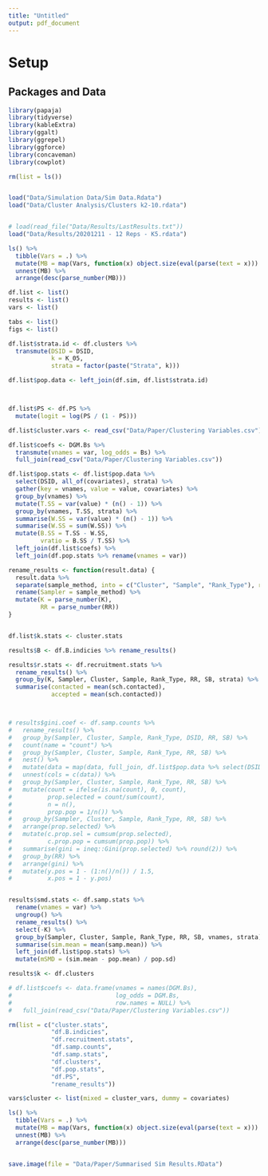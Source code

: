 ```yaml
---
title: "Untitled"
output: pdf_document
---
```


# Setup

## Packages and Data

```r
library(papaja)
library(tidyverse)
library(kableExtra)
library(ggalt)
library(ggrepel)
library(ggforce)
library(concaveman)
library(cowplot)

rm(list = ls())


load("Data/Simulation Data/Sim Data.Rdata")
load("Data/Cluster Analysis/Clusters k2-10.rdata")


# load(read_file("Data/Results/LastResults.txt"))
load("Data/Results/20201211 - 12 Reps - K5.rdata")


```


```r
ls() %>%
  tibble(Vars = .) %>%
  mutate(MB = map(Vars, function(x) object.size(eval(parse(text = x))) %>% format(units = "MB", digits = 3))) %>%
  unnest(MB) %>%
  arrange(desc(parse_number(MB)))

```

```r

df.list <- list()
results <- list()
vars <- list()

tabs <- list()
figs <- list()

df.list$strata.id <- df.clusters %>% 
  transmute(DSID = DSID, 
            k = K_05, 
            strata = factor(paste("Strata", k)))

df.list$pop.data <- left_join(df.sim, df.list$strata.id)



df.list$PS <- df.PS %>% 
  mutate(logit = log(PS / (1 - PS)))

df.list$cluster.vars <- read_csv("Data/Paper/Clustering Variables.csv")

df.list$coefs <- DGM.Bs %>%
  transmute(vnames = var, log_odds = Bs) %>%
  full_join(read_csv("Data/Paper/Clustering Variables.csv"))

df.list$pop.stats <- df.list$pop.data %>%
  select(DSID, all_of(covariates), strata) %>%
  gather(key = vnames, value = value, covariates) %>%
  group_by(vnames) %>%
  mutate(T.SS = var(value) * (n() - 1)) %>%
  group_by(vnames, T.SS, strata) %>%
  summarise(W.SS = var(value) * (n() - 1)) %>%
  summarise(W.SS = sum(W.SS)) %>%
  mutate(B.SS = T.SS - W.SS,
         vratio = B.SS / T.SS) %>%
  left_join(df.list$coefs) %>%
  left_join(df.pop.stats %>% rename(vnames = var))
```

```r
rename_results <- function(result.data) {
  result.data %>%
  separate(sample_method, into = c("Cluster", "Sample", "Rank_Type"), remove = F) %>%
  rename(Sampler = sample_method) %>%
  mutate(K = parse_number(K),
         RR = parse_number(RR))
}


df.list$k.stats <- cluster.stats

results$B <- df.B.indicies %>% rename_results()

results$r.stats <- df.recruitment.stats %>% 
  rename_results() %>%
  group_by(K, Sampler, Cluster, Sample, Rank_Type, RR, SB, strata) %>%
  summarise(contacted = mean(sch.contacted),
            accepted = mean(sch.contacted))




```


```r
# results$gini.coef <- df.samp.counts %>%
#   rename_results() %>%
#   group_by(Sampler, Cluster, Sample, Rank_Type, DSID, RR, SB) %>%
#   count(name = "count") %>%
#   group_by(Sampler, Cluster, Sample, Rank_Type, RR, SB) %>%
#   nest() %>%
#   mutate(data = map(data, full_join, df.list$pop.data %>% select(DSID))) %>%
#   unnest(cols = c(data)) %>%
#   group_by(Sampler, Cluster, Sample, Rank_Type, RR, SB) %>%
#   mutate(count = ifelse(is.na(count), 0, count),
#          prop.selected = count/sum(count),
#          n = n(),
#          prop.pop = 1/n()) %>%
#   group_by(Sampler, Cluster, Sample, Rank_Type, RR, SB) %>%
#   arrange(prop.selected) %>%
#   mutate(c.prop.sel = cumsum(prop.selected),
#          c.prop.pop = cumsum(prop.pop)) %>%
#   summarise(gini = ineq::Gini(prop.selected) %>% round(2)) %>%
#   group_by(RR) %>%
#   arrange(gini) %>%
#   mutate(y.pos = 1 - (1:n()/n()) / 1.5,
#          x.pos = 1 - y.pos)



```

```r

results$smd.stats <- df.samp.stats %>% 
  rename(vnames = var) %>%
  ungroup() %>% 
  rename_results() %>% 
  select(-K) %>% 
  group_by(Sampler, Cluster, Sample, Rank_Type, RR, SB, vnames, strata) %>%
  summarise(sim.mean = mean(samp.mean)) %>%
  left_join(df.list$pop.stats) %>%
  mutate(mSMD = (sim.mean - pop.mean) / pop.sd)


```


```r

results$k <- df.clusters

# df.list$coefs <- data.frame(vnames = names(DGM.Bs), 
#                             log_odds = DGM.Bs, 
#                             row.names = NULL) %>%
#   full_join(read_csv("Data/Paper/Clustering Variables.csv"))

rm(list = c("cluster.stats", 
            "df.B.indicies", 
            "df.recruitment.stats", 
            "df.samp.counts", 
            "df.samp.stats", 
            "df.clusters", 
            "df.pop.stats", 
            "df.PS",
            "rename_results"))

vars$cluster <- list(mixed = cluster_vars, dummy = covariates)


```

```r
ls() %>%
  tibble(Vars = .) %>%
  mutate(MB = map(Vars, function(x) object.size(eval(parse(text = x))) %>% format(units = "MB", digits = 3))) %>%
  unnest(MB) %>%
  arrange(desc(parse_number(MB)))


save.image(file = "Data/Paper/Summarised Sim Results.RData")


```